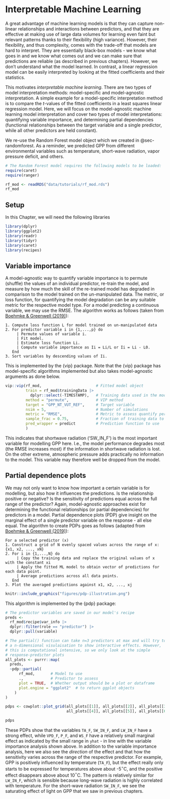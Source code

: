 # Interpretable Machine Learning {#sec-interpretableml}

A great advantage of machine learning models is that they can capture non-linear relationships and interactions between predictors, and that they are effective at making use of large data volumes for learning even faint but relevant patterns thanks to their flexibility (high variance). However, their flexibility, and thus complexity, comes with the trade-off that models are hard to interpret. They are essentially black-box models - we know what goes in and we know what comes out and we can make sure that predictions are reliable (as described in previous chapters). However, we don't understand what the model learned. In contrast, a linear regression model can be easily interpreted by looking at the fitted coefficients and their statistics. 

This motivates *interpretable machine learning*. There are two types of model interpretation methods: model-specific and model-agnostic interpretation. A simple example for a model-specific interpretation method is to compare the *t*-values of the fitted coefficients in a least squares linear regression model. Here, we will focus on the model-agnostic machine learning model interpretation and cover two types of model interpretations: quantifying variable importance, and determining partial dependencies (functional relationships between the target variable and a single predictor, while all other predictors are held constant).

We re-use the Random Forest model object which we created in @sec-randomforest. As a reminder, we predicted GPP from different environmental variables such as temperature, short-wave radiation, vapor pressure deficit, and others.

```r
# The Random Forest model requires the following models to be loaded:
require(caret)
require(ranger)

rf_mod <- readRDS("data/tutorials/rf_mod.rds")
rf_mod
```

## Setup
In this Chapter, we will need the following libraries
```r
library(dplyr)
library(ggplot2)
library(readr)
library(tidyr)
library(caret)
library(recipes)
```

## Variable importance

A model-agnostic way to quantify variable importance is to permute (shuffle) the values of an individual predictor, re-train the model, and measure by how much the skill of the re-trained model has degraded in comparison to the model trained on the un-manipulated data. The metric, or loss function, for quantifying the model degradation can be any suitable metric for the respective model type. For a model predicting a continuous variable, we may use the RMSE. The algorithm works as follows (taken from [Boehmke & Greenwell (2019)](https://bradleyboehmke.github.io/HOML/iml.html#partial-dependence)):

<!-- Permuting an important variable with random values will destroy any relationship between that variable and the response variable. The model's performance given by a loss function, e.g. its RMSE, will be compared between the non-permuted and permuted model to assess how influential the permuted variable is. A variable is considered to be important, when its permutation increases the model error relative to other variables. Vice versa, permuting an unimportant variable does not lead to a (strong) increase in model error. -->

<!-- The PDPs discussed above give us a general feeling of how important a variable is in our model but they do not quantify this importance directly (but see measures for the "flatness" of a PDP [here](https://arxiv.org/abs/1805.04755)). However, we can measure variable importance directly through a permutation procedure. Put simply, this means that we replace values in our training dataset with random values (i.e., we permute the dataset) and assess how this permutation affects the model's performance. -->

```         
1. Compute loss function L for model trained on un-manipulated data
2. For predictor variable i in {1,...,p} do
     | Permute values of variable i.
     | Fit model.
     | Estimate loss function Li.
     | Compute variable importance as Ii = Li/L or Ii = Li - L0.
   End
3. Sort variables by descending values of Ii.
```

This is implemented by the {vip} package. Note that the {vip} package has model-specific algorithms implemented but also takes model-agnostic arguments as done below.

```r
vip::vip(rf_mod,                        # Fitted model object
         train = rf_mod$trainingData |> 
           dplyr::select(-TIMESTAMP),   # Training data used in the model
         method = "permute",            # VIP method
         target = "GPP_NT_VUT_REF",     # Target variable
         nsim = 5,                      # Number of simulations
         metric = "RMSE",               # Metric to assess quantify permutation
         sample_frac = 0.75,            # Fraction of training data to use
         pred_wrapper = predict         # Prediction function to use
         )
```

This indicates that shortwave radiation ('SW_IN_F') is the most important variable for modelling GPP here. I.e., the model performance degrades most (the RMSE increases most) if the information in shortwave radiation is lost. On the other extreme, atmospheric pressure adds practically no information to the model. This variable may therefore well be dropped from the model.

## Partial dependence plots

We may not only want to know how important a certain variable is for modelling, but also how it influences the predictions. Is the relationship positive or negative? Is the sensitivity of predictions equal across the full range of the predictor? Again, model-agnostic approaches exist for determining the functional relationships (or partial dependencies) for predictors in a model. Partial dependence plots (PDP) give insight on the marginal effect of a single predictor variable on the response - all else equal. The algorithm to create PDPs goes as follows (adapted from [Boehmke & Greenwell (2019)](https://bradleyboehmke.github.io/HOML/iml.html#partial-dependence)):

```         
For a selected predictor (x)
1. Construct a grid of N evenly spaced values across the range of x: {x1, x2, ..., xN}
2. For i in {1,...,N} do
     | Copy the training data and replace the original values of x with the constant xi
     | Apply the fitted ML model to obtain vector of predictions for each data point.
     | Average predictions across all data points.
   End
3. Plot the averaged predictions against x1, x2, ..., xj
```

```r
knitr::include_graphics("figures/pdp-illustration.png")
```

This algorithm is implemented by the {pdp} package:

```r
# The predictor variables are saved in our model's recipe
preds <- 
  rf_mod$recipe$var_info |> 
  dplyr::filter(role == "predictor") |> 
  dplyr::pull(variable)

# The partial() function can take n=3 predictors at max and will try to create
# a n-dimensional visulaisation to show interactive effects. However, 
# this is computational intensive, so we only look at the simple 
# response-predictor plots
all_plots <- purrr::map(
  preds,
  ~pdp::partial(
      rf_mod,       # Model to use
      .,            # Predictor to assess
      plot = TRUE,  # Whether output should be a plot or dataframe
      plot.engine = "ggplot2"  # to return ggplot objects
    )
)

pdps <- cowplot::plot_grid(all_plots[[1]], all_plots[[2]], all_plots[[3]], 
                           all_plots[[4]], all_plots[[5]], all_plots[[6]])

pdps
```

These PDPs show that the variables `TA_F`, `SW_IN_F`, and `LW_IN_F` have a strong effect, while `VPD_F`, `P_F`, and `WS_F` have a relatively small marginal effect as indicated by the small range in `yhat` - in line with the variable importance analysis shown above. In addition to the variable importance analysis, here we also see the *direction* of the effect and that how the sensitivity varies across the range of the respective predictor. For example, GPP is positively influenced by temperature (`TA_F`), but the effect really only starts to be expressed for temperatures above about -5$^\circ$C, and the positive effect disappears above about 10$^\circ$C. The pattern is relatively similar for `LW_IN_F`, which is sensible because long-wave radiation is highly correlated with temperature. For the short-wave radiation `SW_IN_F`, we see the saturating effect of light on GPP that we saw in previous chapters.

<!--#  TODO: Why does VPD have no negative effect on GPP at high values? Maybe this could be discussed in terms of a model not necessarily being able to capture physical processes.-->

<!--# Should we include ICE? -->


